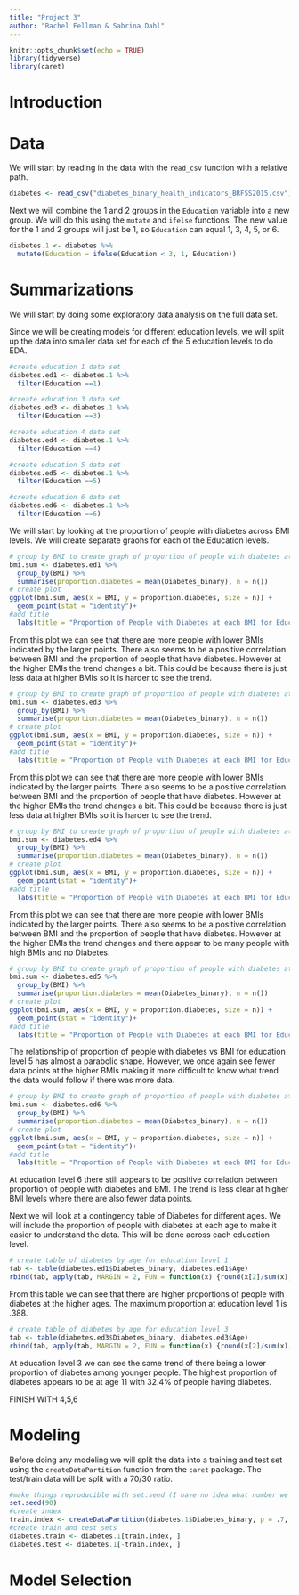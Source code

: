 ```yaml
---
title: "Project 3"
author: "Rachel Fellman & Sabrina Dahl"
---
```


```r
knitr::opts_chunk$set(echo = TRUE)
library(tidyverse)
library(caret)
```

# Introduction

# Data

We will start by reading in the data with the `read_csv` function with a relative path. 

```r
diabetes <- read_csv("diabetes_binary_health_indicators_BRFSS2015.csv")
```

Next we will combine the 1 and 2 groups in the `Education` variable into a new group. We will do this using the `mutate` and `ifelse` functions. The new value for the 1 and 2 groups will just be 1, so `Education` can equal 1, 3, 4, 5, or 6.

```r
diabetes.1 <- diabetes %>% 
  mutate(Education = ifelse(Education < 3, 1, Education))
```

# Summarizations

We will start by doing some exploratory data analysis on the full data set. 

Since we will be creating models for different education levels, we will split up the data into smaller data set for each of the 5 education levels to do EDA. 
```r
#create education 1 data set
diabetes.ed1 <- diabetes.1 %>% 
  filter(Education ==1)
```

```r
#create education 3 data set
diabetes.ed3 <- diabetes.1 %>% 
  filter(Education ==3)
```

```r
#create education 4 data set
diabetes.ed4 <- diabetes.1 %>% 
  filter(Education ==4)
```

```r
#create education 5 data set
diabetes.ed5 <- diabetes.1 %>% 
  filter(Education ==5)
```

```r
#create education 6 data set
diabetes.ed6 <- diabetes.1 %>% 
  filter(Education ==6)
```


We will start by looking at the proportion of people with diabetes across BMI levels. We will create separate graohs for each of the Education levels.  
```r
# group by BMI to create graph of proportion of people with diabetes at each BMI for education 1.
bmi.sum <- diabetes.ed1 %>% 
  group_by(BMI) %>% 
  summarise(proportion.diabetes = mean(Diabetes_binary), n = n())
# create plot
ggplot(bmi.sum, aes(x = BMI, y = proportion.diabetes, size = n)) +
  geom_point(stat = "identity")+ 
#add title
  labs(title = "Proportion of People with Diabetes at each BMI for Education = 1")
```
From this plot we can see that there are more people with lower BMIs indicated by the larger points. There also seems to be a positive correlation between BMI and the proportion of people that have diabetes. However at the higher BMIs the trend changes a bit. This could be because there is just less data at higher BMIs so it is harder to see the trend.

```r
# group by BMI to create graph of proportion of people with diabetes at each BMI for education 3.
bmi.sum <- diabetes.ed3 %>% 
  group_by(BMI) %>% 
  summarise(proportion.diabetes = mean(Diabetes_binary), n = n())
# create plot
ggplot(bmi.sum, aes(x = BMI, y = proportion.diabetes, size = n)) +
  geom_point(stat = "identity")+ 
#add title
  labs(title = "Proportion of People with Diabetes at each BMI for Education = 3")
```
From this plot we can see that there are more people with lower BMIs indicated by the larger points. There also seems to be a positive correlation between BMI and the proportion of people that have diabetes. However at the higher BMIs the trend changes a bit. This could be because there is just less data at higher BMIs so it is harder to see the trend.


```r
# group by BMI to create graph of proportion of people with diabetes at each BMI for education 4.
bmi.sum <- diabetes.ed4 %>% 
  group_by(BMI) %>% 
  summarise(proportion.diabetes = mean(Diabetes_binary), n = n())
# create plot
ggplot(bmi.sum, aes(x = BMI, y = proportion.diabetes, size = n)) +
  geom_point(stat = "identity")+ 
#add title
  labs(title = "Proportion of People with Diabetes at each BMI for Education = 4")
```
From this plot we can see that there are more people with lower BMIs indicated by the larger points. There also seems to be a positive correlation between BMI and the proportion of people that have diabetes. However at the higher BMIs the trend changes and there appear to be many people with high BMIs and no Diabetes.

```r
# group by BMI to create graph of proportion of people with diabetes at each BMI for education 5.
bmi.sum <- diabetes.ed5 %>% 
  group_by(BMI) %>% 
  summarise(proportion.diabetes = mean(Diabetes_binary), n = n())
# create plot
ggplot(bmi.sum, aes(x = BMI, y = proportion.diabetes, size = n)) +
  geom_point(stat = "identity")+ 
#add title
  labs(title = "Proportion of People with Diabetes at each BMI for Education = 5")
```
The relationship of proportion of people with diabetes vs BMI for education level 5 has almost a parabolic shape. However, we once again see fewer data points at the higher BMIs making it more difficult to know what trend the data would follow if there was more data.


```r
# group by BMI to create graph of proportion of people with diabetes at each BMI for education 6.
bmi.sum <- diabetes.ed6 %>% 
  group_by(BMI) %>% 
  summarise(proportion.diabetes = mean(Diabetes_binary), n = n())
# create plot
ggplot(bmi.sum, aes(x = BMI, y = proportion.diabetes, size = n)) +
  geom_point(stat = "identity")+ 
#add title
  labs(title = "Proportion of People with Diabetes at each BMI for Education = 6")
```
At education level 6 there still appears to be positive correlation between proportion of people with diabetes and BMI. The trend is less clear at higher BMI levels where there are also fewer data points. 


Next we will look at a contingency table of Diabetes for different ages. We will include the proportion of people with diabetes at each age to make it easier to understand the data. This will be done across each education level.
```r
# create table of diabetes by age for education level 1
tab <- table(diabetes.ed1$Diabetes_binary, diabetes.ed1$Age)
rbind(tab, apply(tab, MARGIN = 2, FUN = function(x) {round(x[2]/sum(x),3)}))
```
From this table we can see that there are higher proportions of people with diabetes at the higher ages. The maximum proportion at education level 1 is .388.

```r
# create table of diabetes by age for education level 3
tab <- table(diabetes.ed3$Diabetes_binary, diabetes.ed3$Age)
rbind(tab, apply(tab, MARGIN = 2, FUN = function(x) {round(x[2]/sum(x),3)}))
```
At education level 3 we can see the same trend of there being a lower proportion of diabetes among younger people. The highest proportion of diabetes appears to be at age 11 with 32.4% of people having diabetes. 

FINISH WITH 4,5,6


# Modeling

Before doing any modeling we will split the data into a training and test set using the `createDataPartition` function from the `caret` package. The test/train data will be split with a 70/30 ratio.

```r
#make things reproducible with set.seed (I have no idea what number we are supposed to put here because I don't really know what this function does)
set.seed(90)
#create index
train.index <- createDataPartition(diabetes.1$Diabetes_binary, p = .7, list = FALSE)
#create train and test sets
diabetes.train <- diabetes.1[train.index, ]
diabetes.test <- diabetes.1[-train.index, ]
```


# Model Selection

